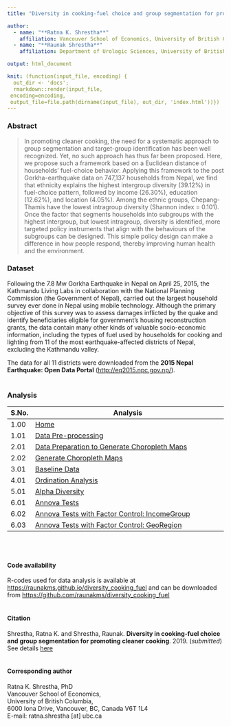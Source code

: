 ```yaml
---
title: "Diversity in cooking-fuel choice and group segmentation for promoting cleaner cooking"

author:
  - name: "**Ratna K. Shrestha**"
    affiliation: Vancouver School of Economics, University of British Columbia
  - name: "**Raunak Shrestha**"
    affiliation: Department of Urologic Sciences, University of British Columbia; Vancouver Prostate Centre

output: html_document

knit: (function(input_file, encoding) {
  out_dir <- 'docs';
  rmarkdown::render(input_file,
 encoding=encoding,
 output_file=file.path(dirname(input_file), out_dir, 'index.html'))})
---
```


### Abstract
> In promoting cleaner cooking, the need for a systematic approach to group segmentation and target-group identification has been well recognized. Yet, no such approach has thus far been proposed. Here, we propose such a framework based on a Euclidean distance of households’ fuel-choice behavior. Applying this framework to the post Gorkha-earthquake data on 747,137 households from Nepal, we find that ethnicity explains the highest intergroup diversity (39.12%) in fuel-choice pattern, followed by income (26.30%), education (12.62%), and location (4.05%). Among the ethnic groups, Chepang-Thamis have the lowest intragroup diversity (Shannon index = 0.101). Once the factor that segments households into subgroups with the highest intergroup, but lowest intragroup, diversity is identified, more targeted policy instruments that align with the behaviours of the subgroups can be designed. This simple policy design can make a difference in how people respond, thereby improving human health and the environment.

### Dataset
Following the 7.8 Mw Gorkha Earthquake in Nepal on April 25, 2015, the Kathmandu Living Labs in collaboration with the National Planning Commission (the Government of Nepal), carried out the largest household survey ever done in Nepal using mobile technology. Although the primary objective of this survey was to assess damages inflicted by the quake and identify beneficiaries eligible for government’s housing reconstruction grants, the data contain many other kinds of valuable socio-economic information, including the types of fuel used by households for cooking and lighting from 11 of the most earthquake-affected districts of Nepal, excluding the Kathmandu valley. 

The data for all 11 districts were downloaded from the **2015 Nepal Earthquake: Open Data Portal** (<http://eq2015.npc.gov.np/>). 
<br/><br/>

### Analysis

| S.No. | Analysis                                                                                                                                             |
|-------|------------------------------------------------------------------------------------------------------------------------------------------------------|
| 1.00  | [Home](https://raunakms.github.io/diversity_cooking_fuel/){target="_blank"}                                                                          |
| 1.01  | [Data Pre-processing](https://raunakms.github.io/diversity_cooking_fuel/01_01_data_preprocess.html){target="_blank"}                                |
| 2.01  | [Data Preparation to Generate Choropleth Maps](https://raunakms.github.io/diversity_cooking_fuel/02_01_maps_data_preparation.html){target="_blank"} |
| 2.02  | [Generate Choropleth Maps](https://raunakms.github.io/diversity_cooking_fuel/02_02_maps_plot.html){target="_blank"}                                 |
| 3.01  | [Baseline Data](https://raunakms.github.io/diversity_cooking_fuel/03_01_baseline_data.html){target="_blank"}                                |
| 4.01  | [Ordination Analysis](https://raunakms.github.io/diversity_cooking_fuel/04_01_ordination_analysis.html){target="_blank"} |
| 5.01  | [Alpha Diversity](https://raunakms.github.io/diversity_cooking_fuel/05_01_alpha_diversity.html){target="_blank"}                                 |
| 6.01  | [Annova Tests](https://raunakms.github.io/diversity_cooking_fuel/06_01_annova_tests.html){target="_blank"}                                |
| 6.02  | [Annova Tests with Factor Control: IncomeGroup](https://raunakms.github.io/diversity_cooking_fuel/06_02_annova_tests_factor_control_income.html){target="_blank"} |
| 6.03  | [Annova Tests with Factor Control: GeoRegion](https://raunakms.github.io/diversity_cooking_fuel/06_03_annova_tests_factor_control_georegion.html){target="_blank"}                                 |

<br/><br/>

#### Code availability
R-codes used for data analysis is available at [https://raunakms.github.io/diversity_cooking_fuel](https://raunakms.github.io/diversity_cooking_fuel) and can be downloaded from [https://github.com/raunakms/diversity_cooking_fuel](https://github.com/raunakms/diversity_cooking_fuel)
<br/><br/>

#### Citation
Shrestha, Ratna K. and Shrestha, Raunak. **Diversity in cooking-fuel choice and group segmentation for promoting cleaner cooking**. 2019. (*submitted*)<br/>
See details [here](http://raunakms.github.io/publication/2019_cooking_fuel/)
<br/><br/>

#### Corresponding author
Ratna K. Shrestha, PhD <br/>
Vancouver School of Economics, <br/>
University of British Columbia, <br/>
6000 Iona Drive, Vancouver, BC, Canada V6T 1L4 <br/>
E-mail: ratna.shrestha [at] ubc.ca<br/>

